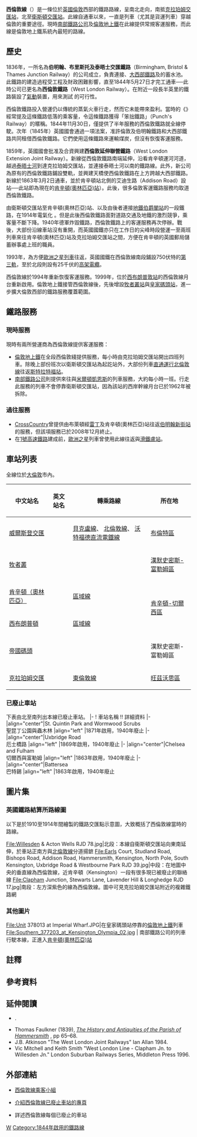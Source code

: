 {{noteTA
|1=zh-hans:线; zh-hk:綫; zh-tw:線;
}}
{{Infobox rail line
|box_width   = auto
|name        = 西倫敦線
|image       = Unit 378013 at Imperial Wharf.JPG
|imagesize   = 300px
|caption     = 在[[皇家碼頭站|皇家碼頭站]]停靠的[[倫敦地上鐵|倫敦地上鐵]]列車
|service_type= [[通勤鐵路|通勤鐵路]]、[[貨運鐵路|貨運鐵路]]
|status      = 營運中
|locale      = {{GBR}}[[大倫敦|大倫敦]]
|start       = [[衛斯頓交匯站|衛斯頓交匯站]]<br>{{coord|51.5324|-0.2446|type:railwaystation_region:GB|display=inline|name=West London Line, Willesden Junction terminus}}<br>[[克拉珀姆交匯站|克拉珀姆交匯站]]<br>{{coord|51.4642|-0.1703|type:railwaystation_region:GB|display=inline|name=West London Line, Clapham Junction terminus}}
|stations    = 6 
|begin_operation = 1844年
|owner       = [[英國國鐵|英國國鐵]]
|operator    = [[倫敦地上鐵|倫敦地上鐵]]<br>[[南方鐵路|南部鐵路公司]] 
|rollingstock= [[英鐵377型電力動車組|英鐵377型電力動車組]]<br>[[英鐵378型電力動車組|英鐵378型電力動車組]]
|fleet_size  = 一列車 4 節編組
|track       = 2（[[雙線鐵路|雙線鐵路]]）
|track_gauge = 1435毫米（[[標準軌|標準軌]]）
|electrified = 750[[伏特|伏特]][[直流電|直流電]][[第三軌|第三軌]]（A40公路以南）<br />25千伏[[高架電纜|高架電纜]]（A40公路以北）
|route_map   ={{西倫敦綫RDT}}
}}

'''西倫敦線'''（{{lang-en|'''West London Line'''}}）是一條位於[[英國|英國]][[倫敦|倫敦]]西部的鐵路路線，呈南北走向，南抵[[克拉珀姆交匯站|克拉珀姆交匯站]]，北至[[衛斯頓交匯站|衛斯頓交匯站]]。此線自通車以來，一直是列車（尤其是貨運列車）穿越倫敦的重要途徑。現時[[南方鐵路|南部鐵路公司]]及[[倫敦地上鐵|倫敦地上鐵]]在此線提供常規客運服務，而此線是倫敦地上鐵系統內最短的路線。

==歷史==
1836年，一所名為'''伯明翰、布里斯托及泰晤士交匯鐵路'''（Birmingham, Bristol & Thames Junction Railway）的公司成立，負責連接{{link-en|倫敦及伯明翰鐵路|London and Birmingham Railway}}、[[大西部鐵路|大西部鐵路]]及{{link-en|肯辛頓運河|Kensington Canal}}的蓄水池。此鐵路的建造過程受工程及財政困難影響，直至1844年5月27日才完工通車──此時公司已更名為'''西倫敦鐵路'''（West London Railway）。在{{link-en|蟲木林|Wormwood Scrubs}}附近一段長半英里的鐵路裝設了[[氣動|氣動]]裝置，用來測試{{link-en|氣動鐵路|Atmospheric railway}}
的可行性。{{refTag|name=Samuda|1={{cite book|author=Samuda, J. D'A|location=London|publisher=John Weale, 59 High Holborn|date=1841|title=A Treatise on the Adaptation of Atmospheric Pressure to the Purposes of Locomotion on Railways|accessdate=2012-02-21|page=8|url=http://books.google.ie/books?id=RuMEJzNT5-0C&pg=PA8&ots=vFMoC5bVXD&sig=I_iM2zFHL_GA8jZXW9SGBhT7qq4&sa=X&oi=print&ct=result&cd=2|language=en|archive-date=2013-12-20|archive-url=https://web.archive.org/web/20131220105559/http://books.google.ie/books?id=RuMEJzNT5-0C&pg=PA8&ots=vFMoC5bVXD&sig=I_iM2zFHL_GA8jZXW9SGBhT7qq4&sa=X&oi=print&ct=result&cd=2|dead-url=no}}}}

西倫敦鐵路投入營運仍以傳統的蒸氣火車行走，然而它未能帶來盈利。當時的《{{link-en|笨拙雜誌|Punch Magazine}}》經常提及這條鐵路低落的乘客量，令這條鐵路獲得「笨拙鐵路」（Punch's Railway）的暱稱。1844年11月30日，僅提供了半年服務的西倫敦鐵路就全線停駛。次年（1845年）英國國會通過一項法案，准許倫敦及伯明翰鐵路和大西部鐵路共同租借西倫敦鐵路。它們使用這條鐵路來運輸煤炭，但沒有恢復客運服務。

1859年，英國國會批准{{link-en|倫敦、布萊頓及南岸鐵路|London, Brighton and South Coast Railway}}及{{link-en|倫敦與西南鐵路|London and South Western Railway}}合資興建'''西倫敦延伸聯營鐵路'''（West London Extension Joint Railway）。新線從西倫敦鐵路南端延伸，沿看肯辛頓運河河道{{noteTag|name=N1|1=當時的運河已經是一潭死水。法案批准鐵路公司填平河道，並於其上鋪設鐵路。}}{{refTag|name=Catford}}，越過[[泰晤士河|泰晤士河]]到達克拉珀姆交匯站，並連接泰晤士河以南的鐵路線。{{refTag|name=survey|1={{cite web|url=http://www.british-history.ac.uk/report.aspx?compid=50329|title=The Kensington Canal, railways and related developments|work=''Survey of London'' volume 42: Kensington Square to Earl's Court|year=1986|pages=322-338|accessdate=2012-02-21|language=en|archive-date=2014-10-11|archive-url=https://web.archive.org/web/20141011214156/http://www.british-history.ac.uk/report.aspx?compid=50329|dead-url=no}}}}此外，新公司為原有的西倫敦鐵路鋪設雙軌，並興建天橋使西倫敦鐵路在上方跨越大西部鐵路。{{refTag|name=Catford|1= {{cite web|author=Nick Catford|url=http://www.subbrit.org.uk/sb-sites/stations/w/west_london_junction/index.shtml|title=West London Junction|work=Subterranea Britannica disused station project|date=2010-04-20|accessdate=2012-02-21|language=en}}}}新線於1863年3月2日通車，並於肯辛頓站北側的艾迪生路（Addison Road）設站──此站即為現在的[[肯辛頓(奧林匹亞)站|肯辛頓(奧林匹亞)站]]）。此後，很多倫敦客運鐵路服務均取道西倫敦鐵路。

由衛斯頓交匯站至肯辛頓(奧林匹亞)站、以及由後者連接[[倫敦地鐵|地鐵]][[伯爵閣站|伯爵閣站]]的一段鐵路，在1914年電氣化 {{refTag|name=lnwr|1={{cite web|title=History of North london DC Services Part One: The London And North Western Era 1914-1923|publisher=Suburban Electric Railway Association|url=http://www.emus.co.uk/zone/lnwr/lnwr.htm|accessdate=2012-02-21|quote=Work on the project was considerably slowed by the outbreak of the First World War and the first LNWR electric trains did not run until 1914, and then only on the short route between Willesden Junction to the District Railway station at Earls Court via Addison Road (now Kensington Olympia).|language=en|archive-date=2012-03-05|archive-url=https://web.archive.org/web/20120305050445/http://www.emus.co.uk/zone/lnwr/lnwr.htm|dead-url=no}} }} 。但是此後西倫敦鐵路面對道路交通及地鐵的激烈競爭，乘客量不斷下降。1940年德軍炸毀鐵路，西倫敦鐵路上的客運服務再次停辦。戰後，大部份沿線車站沒有重開，而英國國鐵亦只在工作日的尖峰時段營運一至兩班列車來往肯辛頓(奧林匹亞)站及克拉珀姆交匯站之間，方便在肯辛頓的英國郵局儲蓄辦事處上班的職員。

1993年，為方便[[英鐵373型電力動車組|歐洲之星列車]]往返{{link-en|北極機廠|North Pole depot}}，英國國鐵在西倫敦線南段鋪設750伏特的[[第三軌|第三軌]]，至於北段則設有25千伏的[[高架電纜|高架電纜]]。

西倫敦線於1994年重新恢復客運服務。1999年，位於[[西布朗普敦站|西布朗普敦站]]的西倫敦線月台重新啟用。倫敦地上鐵接管西倫敦線後，先後增設[[牧者叢站|牧者叢站]]與[[皇家碼頭站|皇家碼頭站]]，進一步擴大倫敦西部的鐵路服務覆蓋範圍。

==鐵路服務==
=== 現時服務 ===
現時有兩所營運商為西倫敦線提供客運服務：
* [[倫敦地上鐵|倫敦地上鐵]]在全段西倫敦綫提供服務，每小時由克拉珀姆交匯站開出四班列車。除晚上部份班次以衛斯頓交匯站為起訖站外，大部份列車[[直通運行|直通運行]][[北倫敦線|北倫敦線]]往返[[斯特拉特福站|斯特拉特福站]]。{{refTag|name=LOTT|1={{cite web|url=http://content.tfl.gov.uk/richmond-and-clapham-junction-to-stratford-timetable-may-2018.pdf|title=Richmond/Clapham Junction to Stratford|author=[[倫敦交通局|倫敦交通局]]|date=2018-05-20|accessdate=2018-11-08|language=en|archive-url=https://web.archive.org/web/20181108184423/http://content.tfl.gov.uk/richmond-and-clapham-junction-to-stratford-timetable-may-2018.pdf|archive-date=2018-11-08|dead-url=yes}}}}
* [[南方鐵路|南部鐵路公司]]則提供來往{{link-en|東克羅伊登站|East Croydon station}}與[[米爾頓凱恩斯|米爾頓凱恩斯]]{{link-en|米爾頓凱恩斯中央車站|Milton Keynes Central railway station|中央車站}}的列車服務，大約每小時一班。{{NoteTag|name=Croydon|1=平日有額外班次來往東克羅伊登站及牧者林站；星期日及假日只提供[[克拉珀姆交匯站|克拉珀姆交匯站]]往返[[沃特福德交匯站|沃特福德交匯站]]的服務。詳情請參閱「參考資料」一欄內的時間表。}}{{refTag|name=SRTT|1={{cite web|url=https://www.southernrailway.com/travel-information/plan-your-journey/timetables|title=Train Timetable|author=[[南方鐵路|南部鐵路公司]]|accessdate=2018-11-08|language=en|archive-date=2020-04-01|archive-url=https://web.archive.org/web/20200401235003/https://www.southernrailway.com/travel-information/plan-your-journey/timetables|dead-url=no}}}}行走此服務的列車不會停靠衛斯頓交匯站，因為該站的西岸幹線月台已於1962年被拆除。

=== 過往服務 ===
* [[CrossCountry|CrossCountry]]曾提供由布萊頓經[[雷丁|雷丁]]及肯辛頓(奧林匹亞)站往返[[伯明翰新街站|伯明翰新街站]]的服務，但該項服務已於2008年12月終止。
* 在[[1號高速鐵路|1號高速鐵路]]建成前，[[歐洲之星|歐洲之星]]列車曾使用此線往返{{link-en|北極車廠|North Pole Depot}}與[[滑鐵盧站|滑鐵盧站]]。

==車站列表==
全線位於[[大倫敦|大倫敦]]市內。
{| class=wikitable
|-
!中文站名
!英文站名
!轉乘路線
!所在地
|-style="border-top:solid 3px #{{LOG color}};"
|[[威爾斯登交匯站|威爾斯登交匯]]
|{{lang|en|Willesden Junction}}
|{{rint|london|bakerloo}} [[貝克盧線|貝克盧線]]、{{rint|london|overground}} [[北倫敦線|北倫敦線]]、{{rint|london|overground}} [[沃特福德直流電鐵線|沃特福德直流電鐵線]]
|[[布倫特區|布倫特區]]
|-
|[[牧者叢車站|牧者叢]]
|{{lang|en|Shepherd's Bush}}
|
|[[漢默史密斯-富勒姆區|漢默史密斯-富勒姆區]]
|-
|[[肯辛頓（奧林匹亞）站|肯辛頓（奧林匹亞）]]
|{{lang|en|Kensington (Olympia)}}
|{{rint|london|district}} [[區域線|區域線]]
|rowspan=2|[[肯辛頓-切爾西區|肯辛頓-切爾西區]]
|-
|[[西布朗普頓站|西布朗普頓]]
|{{lang|en|West Brompton}}
|{{rint|london|district}} [[區域線|區域線]]
|-
|[[帝國碼頭站|帝國碼頭]]
|{{lang|en|Imperial Wharf}}
|
|漢默史密斯-富勒姆區
|-
|[[克拉珀姆交匯站|克拉珀姆交匯]]
|{{lang|en|Clapham Junction}}
|{{rint|london|overground}} [[東倫敦線|東倫敦線]]
|[[旺茲沃思區|旺茲沃思區]]
|}

=== 已廢止車站 ===
下表由北至南列出本線已廢止車站。
{{start box}}
|-
! 車站名稱 !! 詳細資料
|-
|align="center"|St. Quintin Park and Wormwood Scrubs<br />聖昆丁公園與蟲木林
|align="left"  |1871年啟用，1940年廢止
|-
|align="center"|Uxbridge Road<br />厄士橋路
|align="left"  |1869年啟用，1940年廢止
|-
|align="center"|Chelsea and Fulham<br />切爾西與富勒姆
|align="left"  |1863年啟用，1940年廢止
|-
|align="center"|Battersea<br />巴特錫
|align="left"  |1863年啟用，1940年廢止
{{end box}}

==圖片集==
===英國鐵路結算所路線圖===
以下是{{link-en|英國鐵路結算所|Railway Clearing House}}於1910至1914年間繪製的鐵路交匯點示意圖，大致概括了西倫敦線當時的路線。
<gallery>
File:Willesden & Acton Wells RJD 78.jpg|北段：本線自衞斯頓交匯站向東南延伸，於車站正南方與[[北倫敦線|北倫敦線]]分道揚鏣
File:Earls Court, Studland Road, Bishops Road, Addison Road, Hammersmith, Kensington, North Pole, South Kensington, Uxbridge Road & Westbourne Park RJD 39.jpg|中段：在地圖中央的垂直線為西倫敦線，近肯辛頓（Kensington）一段有很多現已被廢止的聯絡線
File:Clapham Junction, Stewarts Lane, Lavender Hill & Longhedge RJD 17.jpg|南段：左方深紫色的線為西倫敦線。圖中可見克拉珀姆交匯站附近的複雜鐵路網
</gallery>

===其他圖片===
<gallery> 
File:Unit 378013 at Imperial Wharf.JPG|在皇家碼頭站停靠的[[倫敦地上鐵|倫敦地上鐵]]列車
File:Southern_377203_at_Kensington_Olympia_02.jpg | 南部鐵路公司的列車行駛本線，正進入[[肯辛頓(奧林匹亞)站|肯辛頓(奧林匹亞)站]]
</gallery>

==註釋==
<div class="references-small">{{notefoot}}</div>

==參考資料==
<div class="references-small">{{reffoot}}</div>

==延伸閱讀==
*{{Citation | surname=Nisbet | given=A F.  | authorlink=Alistair Nisbet  | title=Punch's Railway and the Winkle Railway | journal=BackTrack | volume=20 | issue=2 Feb | year=2006 | page=117 to 121|language=en}}.
* Thomas Faulkner (1839), ''[http://books.google.co.uk/books?id=EZULAAAAYAAJ&pg=PR16&lpg=PR16&dq=Birmingham,+Bristol+%26+Thames+Junction+Railway&source=web&ots=SAMWnrXS9-&sig=Pr__dFrPPKHITKyt0a2QXUE5qD0&hl=en&sa=X&oi=book_result&resnum=6&ct=result#PPA65,M1 The History and Antiquities of the Parish of Hammersmith] {{Wayback|url=http://books.google.co.uk/books?id=EZULAAAAYAAJ&pg=PR16&lpg=PR16&dq=Birmingham,+Bristol+%26+Thames+Junction+Railway&source=web&ots=SAMWnrXS9-&sig=Pr__dFrPPKHITKyt0a2QXUE5qD0&hl=en&sa=X&oi=book_result&resnum=6&ct=result#PPA65,M1 |date=20121104122232 }}'', pp 65–68. {{Language icon|en}}
* J.B. Atkinson "The West London Joint Railways" Ian Allan 1984. {{Language icon|en}}
* Vic Mitchell and Keith Smith "West London Line - Clapham Jn. to Willesden Jn." London Suburban Railways Series, Middleton Press 1996. {{Language icon|en}}

==外部連結==
*{{en}} [http://www.westlondonlinegroup.org.uk/ 西倫敦線乘客小組]
*{{en}} [http://www.abandonedstations.org.uk/West_London_Line.html 介紹西倫敦線已廢止車站的專頁]
*{{cite web|url=http://www.subbrit.org.uk/sb-sites/stations/k/kensington_olympia/index2.shtml|title=Disused Stations|publisher=Subterranea Britannica}}  詳述西倫敦線每個已廢止的車站 {{Language icon|en}}

{{倫敦公共交通}}
{{倫敦地上鐵西倫敦線}}
[[Category:倫敦地上鐵路線|W]]
[[Category:1844年啟用的鐵路線|Category:1844年啟用的鐵路線]]